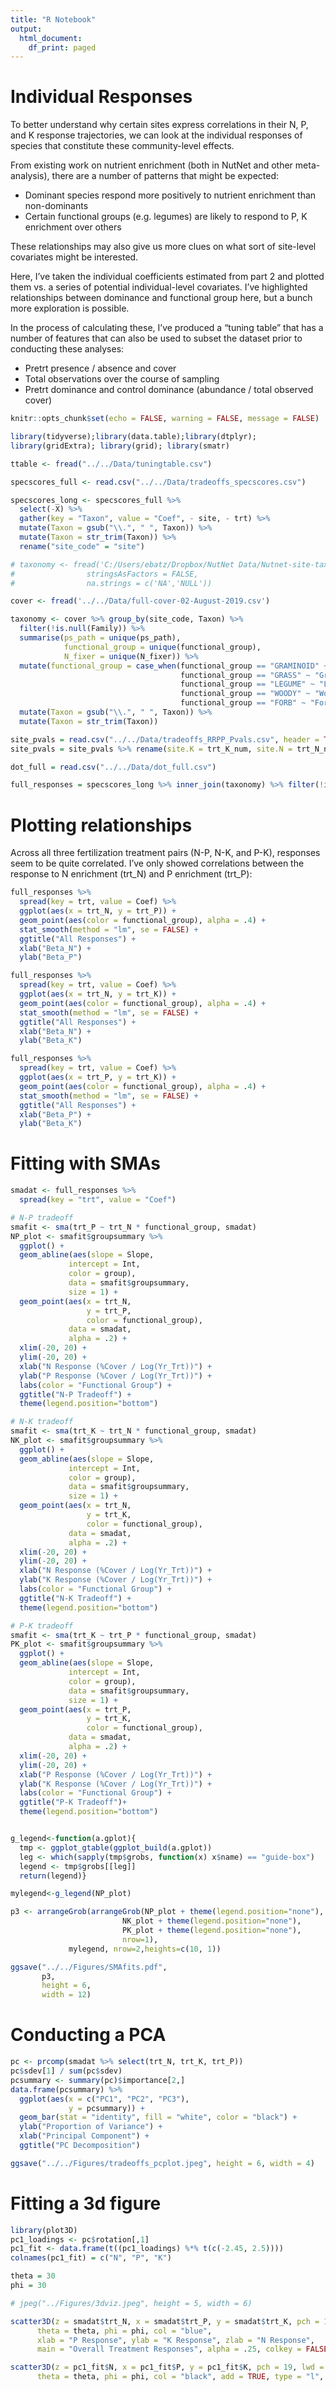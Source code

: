 ```yaml
---
title: "R Notebook"
output:
  html_document:
    df_print: paged
---
```


# Individual Responses

To better understand why certain sites express correlations in their N, P, and K 
response trajectories, we can look at the individual responses of species that
constitute these community-level effects.

From existing work on nutrient enrichment (both in NutNet and other meta-analysis), 
there are a number of patterns that might be expected:

* Dominant species respond more positively to nutrient enrichment than non-dominants
* Certain functional groups (e.g. legumes) are likely to respond to P, K enrichment over others

These relationships may also give us more clues on what sort of site-level covariates
might be interested.

Here, I've taken the individual coefficients estimated from part 2 and plotted them
vs. a series of potential individual-level covariates. I've highlighted relationships
between dominance and functional group here, but a bunch more exploration is possible.

In the process of calculating these, I've produced a "tuning table" that has a number
of features that can also be used to subset the dataset prior to conducting these analyses:

* Pretrt presence / absence and cover
* Total observations over the course of sampling
* Pretrt dominance and control dominance (abundance / total observed cover)

```r
knitr::opts_chunk$set(echo = FALSE, warning = FALSE, message = FALSE)

library(tidyverse);library(data.table);library(dtplyr); 
library(gridExtra); library(grid); library(smatr)

ttable <- fread("../../Data/tuningtable.csv")

specscores_full <- read.csv("../../Data/tradeoffs_specscores.csv")

specscores_long <- specscores_full %>% 
  select(-X) %>% 
  gather(key = "Taxon", value = "Coef", - site, - trt) %>%
  mutate(Taxon = gsub("\\.", " ", Taxon)) %>%
  mutate(Taxon = str_trim(Taxon)) %>%
  rename("site_code" = "site")

# taxonomy <- fread('C:/Users/ebatz/Dropbox/NutNet Data/Nutnet-site-taxonomy.csv',
#                stringsAsFactors = FALSE,
#                na.strings = c('NA','NULL'))

cover <- fread('../../Data/full-cover-02-August-2019.csv')

taxonomy <- cover %>% group_by(site_code, Taxon) %>%
  filter(!is.null(Family)) %>%
  summarise(ps_path = unique(ps_path),
            functional_group = unique(functional_group),
            N_fixer = unique(N_fixer)) %>%
  mutate(functional_group = case_when(functional_group == "GRAMINOID" ~ "Graminoid",
                                      functional_group == "GRASS" ~ "Graminoid",
                                      functional_group == "LEGUME" ~ "Legume",
                                      functional_group == "WOODY" ~ "Woody",
                                      functional_group == "FORB" ~ "Forb")) %>%
  mutate(Taxon = gsub("\\.", " ", Taxon)) %>%
  mutate(Taxon = str_trim(Taxon))

site_pvals = read.csv("../../Data/tradeoffs_RRPP_Pvals.csv", header = TRUE, stringsAsFactors = FALSE)
site_pvals = site_pvals %>% rename(site.K = trt_K_num, site.N = trt_N_num, site.P = trt_P_num)

dot_full = read.csv("../../Data/dot_full.csv")
```

```r
full_responses = specscores_long %>% inner_join(taxonomy) %>% filter(!is.na(functional_group))
```

# Plotting relationships

Across all three fertilization treatment pairs (N-P, N-K, and P-K), responses
seem to be quite correlated. I've only showed correlations between the response
to N enrichment (trt_N) and P enrichment (trt_P):

```r
full_responses %>% 
  spread(key = trt, value = Coef) %>%
  ggplot(aes(x = trt_N, y = trt_P)) +
  geom_point(aes(color = functional_group), alpha = .4) +
  stat_smooth(method = "lm", se = FALSE) +
  ggtitle("All Responses") +
  xlab("Beta_N") +
  ylab("Beta_P")

full_responses %>% 
  spread(key = trt, value = Coef) %>%
  ggplot(aes(x = trt_N, y = trt_K)) +
  geom_point(aes(color = functional_group), alpha = .4) +
  stat_smooth(method = "lm", se = FALSE) +
  ggtitle("All Responses") +
  xlab("Beta_N") +
  ylab("Beta_K")

full_responses %>% 
  spread(key = trt, value = Coef) %>%
  ggplot(aes(x = trt_P, y = trt_K)) +
  geom_point(aes(color = functional_group), alpha = .4) +
  stat_smooth(method = "lm", se = FALSE) +
  ggtitle("All Responses") +
  xlab("Beta_P") +
  ylab("Beta_K")
```

# Fitting with SMAs

```r
smadat <- full_responses %>%
  spread(key = "trt", value = "Coef")

# N-P tradeoff
smafit <- sma(trt_P ~ trt_N * functional_group, smadat)
NP_plot <- smafit$groupsummary %>%
  ggplot() +
  geom_abline(aes(slope = Slope,
             intercept = Int,
             color = group), 
             data = smafit$groupsummary,
             size = 1) +
  geom_point(aes(x = trt_N,
                 y = trt_P, 
                 color = functional_group),
             data = smadat,
             alpha = .2) +
  xlim(-20, 20) +
  ylim(-20, 20) +
  xlab("N Response (%Cover / Log(Yr_Trt))") +
  ylab("P Response (%Cover / Log(Yr_Trt))") +
  labs(color = "Functional Group") +
  ggtitle("N-P Tradeoff") + 
  theme(legend.position="bottom")

# N-K tradeoff
smafit <- sma(trt_K ~ trt_N * functional_group, smadat)
NK_plot <- smafit$groupsummary %>%
  ggplot() +
  geom_abline(aes(slope = Slope,
             intercept = Int,
             color = group), 
             data = smafit$groupsummary,
             size = 1) +
  geom_point(aes(x = trt_N,
                 y = trt_K, 
                 color = functional_group),
             data = smadat,
             alpha = .2) +
  xlim(-20, 20) +
  ylim(-20, 20) +
  xlab("N Response (%Cover / Log(Yr_Trt))") +
  ylab("K Response (%Cover / Log(Yr_Trt))") +
  labs(color = "Functional Group") +
  ggtitle("N-K Tradeoff") + 
  theme(legend.position="bottom")

# P-K tradeoff
smafit <- sma(trt_K ~ trt_P * functional_group, smadat)
PK_plot <- smafit$groupsummary %>%
  ggplot() +
  geom_abline(aes(slope = Slope,
             intercept = Int,
             color = group), 
             data = smafit$groupsummary,
             size = 1) +
  geom_point(aes(x = trt_P,
                 y = trt_K, 
                 color = functional_group),
             data = smadat,
             alpha = .2) +
  xlim(-20, 20) +
  ylim(-20, 20) +
  xlab("P Response (%Cover / Log(Yr_Trt))") +
  ylab("K Response (%Cover / Log(Yr_Trt))") +
  labs(color = "Functional Group") +
  ggtitle("P-K Tradeoff")+ 
  theme(legend.position="bottom")


g_legend<-function(a.gplot){
  tmp <- ggplot_gtable(ggplot_build(a.gplot))
  leg <- which(sapply(tmp$grobs, function(x) x$name) == "guide-box")
  legend <- tmp$grobs[[leg]]
  return(legend)}

mylegend<-g_legend(NP_plot)

p3 <- arrangeGrob(arrangeGrob(NP_plot + theme(legend.position="none"),
                         NK_plot + theme(legend.position="none"),
                         PK_plot + theme(legend.position="none"),
                         nrow=1),
             mylegend, nrow=2,heights=c(10, 1))

ggsave("../../Figures/SMAfits.pdf",
       p3,
       height = 6,
       width = 12)
```

# Conducting a PCA

```r
pc <- prcomp(smadat %>% select(trt_N, trt_K, trt_P))
pc$sdev[1] / sum(pc$sdev)
pcsummary <- summary(pc)$importance[2,]
data.frame(pcsummary) %>% 
  ggplot(aes(x = c("PC1", "PC2", "PC3"),
             y = pcsummary)) +
  geom_bar(stat = "identity", fill = "white", color = "black") +
  ylab("Proportion of Variance") +
  xlab("Principal Component") +
  ggtitle("PC Decomposition")

ggsave("../../Figures/tradeoffs_pcplot.jpeg", height = 6, width = 4)
```

# Fitting a 3d figure

```r
library(plot3D)
pc1_loadings <- pc$rotation[,1]
pc1_fit <- data.frame(t((pc1_loadings) %*% t(c(-2.45, 2.5))))
colnames(pc1_fit) = c("N", "P", "K")

theta = 30
phi = 30

# jpeg("../Figures/3dviz.jpeg", height = 5, width = 6)

scatter3D(z = smadat$trt_N, x = smadat$trt_P, y = smadat$trt_K, pch = 19, cex = 1, 
      theta = theta, phi = phi, col = "blue",
      xlab = "P Response", ylab = "K Response", zlab = "N Response", 
      main = "Overall Treatment Responses", alpha = .25, colkey = FALSE, ticktype = "detailed")

scatter3D(z = pc1_fit$N, x = pc1_fit$P, y = pc1_fit$K, pch = 19, lwd = 2, 
      theta = theta, phi = phi, col = "black", add = TRUE, type = "l", lty = 2)
```




